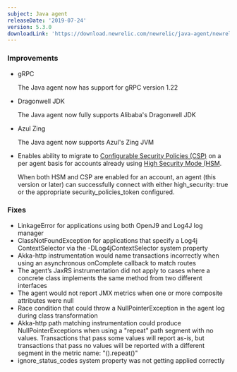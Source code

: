 ```yaml
---
subject: Java agent
releaseDate: '2019-07-24'
version: 5.3.0
downloadLink: 'https://download.newrelic.com/newrelic/java-agent/newrelic-agent/5.3.0/'
---
```


### Improvements

* gRPC

  The Java agent now has support for gRPC version 1.22
* Dragonwell JDK

  The Java agent now fully supports Alibaba's Dragonwell JDK
* Azul Zing

  The Java agent now supports Azul's Zing JVM
* Enables ability to migrate to [Configurable Security Policies (CSP)](https://docs.newrelic.com/docs/agents/manage-apm-agents/configuration/enable-configurable-security-policies) on a per agent basis for accounts already using [High Security Mode (HSM](https://docs.newrelic.com/docs/agents/manage-apm-agents/configuration/high-security-mode).

  When both HSM and CSP are enabled for an account, an agent (this version or later) can successfully connect with either high_security: true or the appropriate security_policies_token configured.

### Fixes

* LinkageError for applications using both OpenJ9 and Log4J log manager
* ClassNotFoundException for applications that specify a Log4j ContextSelector via the -DLog4jContextSelector system property
* Akka-http instrumentation would name transactions incorrectly when using an asynchronous onComplete callback to match routes
* The agent’s JaxRS instrumentation did not apply to cases where a concrete class implements the same method from two different interfaces
* The agent would not report JMX metrics when one or more composite attributes were null
* Race condition that could throw a NullPointerException in the agent log during class transformation
* Akka-http path matching instrumentation could produce NullPointerExceptions when using a "repeat" path segment with no values. Transactions that pass some values will report as-is, but transactions that pass no values will be reported with a different segment in the metric name: "().repeat()"
* ignore_status_codes system property was not getting applied correctly
